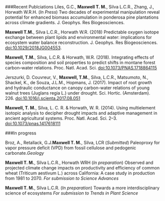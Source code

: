   

&nbsp;   
  
###Recent Publciations
Liles, G.C., **Maxwell T. M.**, Silva L.C.R., Zhang, J., Horwath W.R.H. (*In Press*) Two decades of experimental manipulation reveal potential for enhanced biomass accumulation in ponderosa pine plantations across climate gradients. J. Geophys. Res Biogeosciences.

**Maxwell T.M.**, Silva L.C.R., Horwath W.R. (2018) Predictable oxygen isotope exchange between plant lipids and environmental water: implications for ecosystem water balance reconstruction. J. Geophys. Res Biogeosciences. [doi:10.1029/2018JG004553](https://agupubs.onlinelibrary.wiley.com/doi/abs/10.1029/2018JG004553).

**Maxwell, T.M.**, Silva, L.C.R. & Horwath, W.R. (2018). Integrating effects of species composition and soil properties to predict shifts in montane forest carbon–water relations. Proc. Natl. Acad. Sci. [doi:10.1073/PNAS.1718864115](http://www.pnas.org/content/early/2018/04/13/1718864115.full)

Jerszurki, D. Couvreur, V., **Maxwell, T.M.**, Silva, L.C.R., Matsumoto, N., Shackel, K., de Souza, J.L.M., Hopmans, J. (2017). Impact of root growth and hydraulic conductance on canopy carbon-water relations of young walnut trees (Juglans regia L.) under drought. Sci. Hortic. (Amsterdam). 226. [doi:10.1016/j.scienta.2017.08.051](https://www.sciencedirect.com/science/article/pii/S0304423817305216)

**Maxwell, T. M.**, Silva, L. C. R. & Horwath, W. R. (2014). Using multielement isotopic analysis to decipher drought impacts and adaptive management in ancient agricultural systems. Proc. Natl. Acad. Sci. 2–3. [doi:10.1073/pnas.1417618111](http://www.pnas.org/content/111/45/E4807.full)

###In progress

Broz, A., Retallack, G.J.**Maxwell T. M.**, Silva, LCR (*Submitted*) Paleoproxy for vapor pressure deficit (VPD) from fossil cellulose and pedogenic carbonate.*Geology*  

**Maxwell T. M.**, Silva L.C.R., Horwath WRH (*In preparation*) Observed and projected climate change impacts on productivity and efficiency of common wheat (Triticum aestivum L.) across California: A case study in production from 1981 to 2070. *For submission to Science Advances*

**Maxwell T. M.**, Silva L.C.R. (*In preparation*) Towards a more interdisciplinary science of ecosystems *For submission to Trends in Plant Science*

